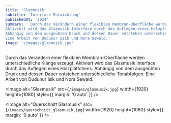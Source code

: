 ```yaml
---
title: 'Glasmusik'
subtitle: 'Interface Entwicklung'
publishedAt: '2024'
summary: ' Durch das Verändern einer flexiblen Membran-Oberfläche werden unterschiedliche Klänge erzeugt.
Aktiviert wird das Glasmusik Interface durch das Auflegen eines Holzplättchens.
Abhängig von dem ausgeübten Druck und dessen Dauer entstehen unterschiedliche Tonabfolgen. 
Eine Arbeit von Dudunur Isik und Nora Sewald.'
image: '/images/glasmusik.jpg'
---
```

Durch das Verändern einer flexiblen Membran-Oberfläche werden unterschiedliche Klänge erzeugt.
Aktiviert wird das Glasmusik Interface durch das Auflegen eines Holzplättchens.
Abhängig von dem ausgeübten Druck und dessen Dauer entstehen unterschiedliche Tonabfolgen. 
Eine Arbeit von Dudunur Isik und Nora Sewald.

<Image
  alt="Glasmusik"
  src={`/images/glasmusik.jpg`}
  width={1920}
  height={1080}
  style={{ margin: '0 auto' }}
/>

<Image
  alt="Querschnitt Glasmusik"
  src={`/images/querschnitt_glasmusik.jpg`}
  width={1920}
  height={1080}
  style={{ margin: '0 auto' }}
/>